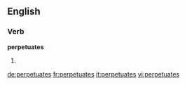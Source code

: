 ==English==

===Verb===
'''perpetuates'''
# {{third-person singular of|perpetuate}}

[[de:perpetuates]]
[[fr:perpetuates]]
[[it:perpetuates]]
[[vi:perpetuates]]
